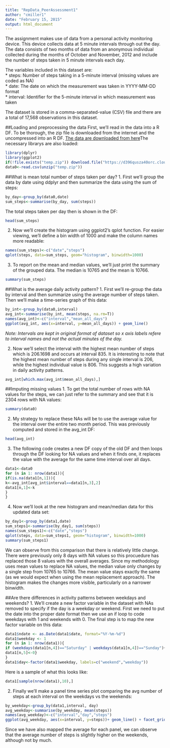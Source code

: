 ```yaml
---
title: "RepData_PeerAssessment1"
author: "cmiller1"
date: "February 15, 2015"
output: html_document
---
```

The assignment makes use of data from a personal activity monitoring device. This device collects data at 5 minute intervals through out the day. The data consists of two months of data from an anonymous individual collected during the months of October and November, 2012 and include the number of steps taken in 5 minute intervals each day.

The variables included in this dataset are:  
* steps: Number of steps taking in a 5-minute interval (missing values are coded as NA)  
* date: The date on which the measurement was taken in YYYY-MM-DD format  
* interval: Identifier for the 5-minute interval in which measurement was taken

The dataset is stored in a comma-separated-value (CSV) file and there are a total of 17,568 observations in this dataset.

##Loading and preprocessing the data
First, we'll read in the data into a R DF. To be thorough, the zip file is downloaded from the internet and the uncompressed into an R DF. [The data are downloaded from here](https://d396qusza40orc.cloudfront.net/repdata%2Fdata%2Factivity.zip)The necessary librarys are also loaded:
```r
library(dplyr)
library(ggplot2)
if(!file.exists("temp.zip")) download.file("https://d396qusza40orc.cloudfront.net/repdata%2Fdata%2Factivity.zip","temp.zip", method="curl", mode="wb")
data0<-read.csv(unzip("temp.zip"))
```

##What is mean total number of steps taken per day?
1. First we'll group the data by date using ddplyr and then summarize the data using the sum of steps:
```r
by_day<-group_by(data0,date)
sum_steps<-summarise(by_day, sum(steps))
```

The total steps taken per day then is shown in the DF:
```r
head(sum_steps)
```

2. Now we'll create the histogram using ggplot2's qplot function. For easier viewing, we'll define a bin width of 1000 and make the column names more readable:
```r
names(sum_steps)<-c("date","steps")
qplot(steps, data=sum_steps, geom="histogram", binwidth=1000)
```

3. To report on the mean and median values, we'll just print the summary of the grouped data. The median is 10765 and the mean is 10766.
```r
summary(sum_steps)
```

##What is the average daily activity pattern?
1. First we'll re-group the data by interval and then summarize using the average number of steps taken. Then we'll make a time-series graph of this data:
```r
by_int<-group_by(data0,interval)
avg_int<-summarise(by_int, mean(steps, na.rm=T))
names(avg_int)<-c("interval","mean_all_days")
ggplot(avg_int, aes(x=interval, y=mean_all_days)) + geom_line()
```

*Note: Intervals are kept in original format of dataset so x axis labels refere to interval names and not the actual minutes of the day.*

2. Now we'll select the interval with the highest mean number of steps which is 206.1698 and occurs at interval 835. It is interesting to note that the highest mean number of steps during any single interval is 206, while the highest individual value is 806. This suggests a high variation in daily activity patterns. 

```r
avg_int[which.max(avg_int$mean_all_days),]
```

##Imputing missing values
1. To get the total number of rows with NA values for the steps, we can just refer to the summary and see that it is 2304 rows with NA values:
```r
summary(data0)
```

2. My strategy to replace these NAs will be to use the average value for the interval over the entire two month period. This was previously computed and stored in the avg_int DF:
```r
head(avg_int)
```

3. The following code creates a new DF copy of the old DF and then loops through the DF looking for NA values and when it finds one, it replaces the value with the average for the same time interval over all days.

```r
data1<-data0
for (n in 1: nrow(data1)){
if(is.na(data1[n,1])){
k<-avg_int[avg_int$interval==data1[n,3],2]
data1[n,1]<-k
}
}
```

4. Now we'll look at the new histogram and mean/median data for this updated data set: 
```r
by_day1<-group_by(data1,date)
sum_steps1<-summarise(by_day1, sum(steps))
names(sum_steps1)<-c("date","steps")
qplot(steps, data=sum_steps1, geom="histogram", binwidth=1000)
summary(sum_steps1)
```

We can observe from this comparison that there is relatively little change. There were previously only 8 days with NA values so this procuedure has replaced those 8 values with the overall averages. Since my methodology uses mean values to replace NA values, the median value only changes by a single step from 10765 to 10766. The mean value stays exactly the same (as we would expect when using the mean replacement approach). The histogram makes the changes more visible, particularly on a narrower binwidth. 

##Are there differences in activity patterns between weekdays and weekends?
1. We'll create a new factor variable in the dataset with NAs removed to specify if the day is a weekday or weekend. First we need to put the date into the proper date format then we use an if loop to code weekdays with 1 and weekends with 0. The final step is to map the new factor variable on this data:
```r
data1$ndate <- as.Date(data1$date, format="%Y-%m-%d")
data1$weekday <- 1
for (n in 1: nrow(data1)){
if (weekdays(data1[n,4])=="Saturday" | weekdays(data1[n,4])=="Sunday"){
data1[n,5]<-0}
}
data1$day<-factor(data1$weekday, labels=c("weekend","weekday"))
```
Here is a sample of what this looks like:
```r
data1[sample(nrow(data1),10),]
```

2. Finally we'll make a panel time series plot comparing the avg number of steps at each interval on the weekdays vs the weekends:
```r
by_weekday<-group_by(data1,interval, day)
avg_weekday<-summarise(by_weekday, mean(steps))
names(avg_weekday)<-c("interval","day","steps")
ggplot(avg_weekday, aes(x=interval, y=steps))+ geom_line() + facet_grid(day ~ .) + geom_line(stat = "hline", yintercept = "mean")
```

Since we have also mapped the average for each panel, we can observe that the average number of steps is slightly higher on the weekends, although not by much. 